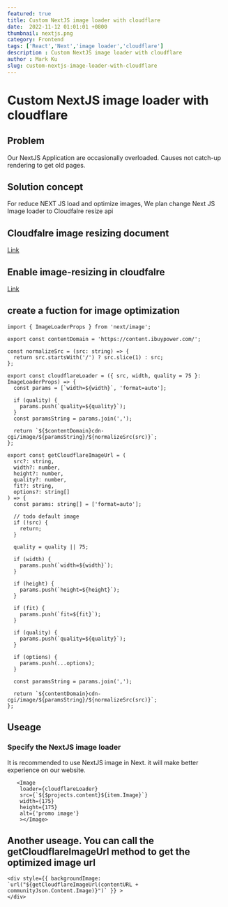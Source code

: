 ```yaml
---
featured: true
title: Custom NextJS image loader with cloudflare
date:  2022-11-12 01:01:01 +0800
thumbnail: nextjs.png
category: Frontend
tags: ['React','Next','image loader','cloudflare']
description : Custom NextJS image loader with cloudflare
author : Mark Ku
slug: custom-nextjs-image-loader-with-cloudflare
---
```

# Custom NextJS image loader with cloudflare
## Problem 
Our NextJS Application are occasionally overloaded.
Causes not catch-up rendering to get old pages.

## Solution concept
For reduce NEXT JS load and optimize images, We plan change Next JS Image loader to Cloudfalre resize api

## Cloudfalre image resizing document
[Link](https://developers.cloudflare.com/images/image-resizing/integration-with-frameworks/)

## Enable image-resizing in cloudfalre 
[Link](https://developers.cloudflare.com/images/image-resizing/enable-image-resizing/)

## create a fuction for image optimization  
```
import { ImageLoaderProps } from 'next/image';

export const contentDomain = 'https://content.ibuypower.com/';

const normalizeSrc = (src: string) => {
  return src.startsWith('/') ? src.slice(1) : src;
};

export const cloudflareLoader = ({ src, width, quality = 75 }: ImageLoaderProps) => {
  const params = [`width=${width}`, 'format=auto'];

  if (quality) {
    params.push(`quality=${quality}`);
  }
  const paramsString = params.join(',');

  return `${$contentDomain}cdn-cgi/image/${paramsString}/${normalizeSrc(src)}`;
};

export const getCloudflareImageUrl = (
  src?: string,
  width?: number,
  height?: number,
  quality?: number,
  fit?: string,
  options?: string[]
) => {
  const params: string[] = ['format=auto'];

  // todo default image
  if (!src) {
    return;
  }

  quality = quality || 75;

  if (width) {
    params.push(`width=${width}`);
  }

  if (height) {
    params.push(`height=${height}`);
  }

  if (fit) {
    params.push(`fit=${fit}`);
  }

  if (quality) {
    params.push(`quality=${quality}`);
  }

  if (options) {
    params.push(...options);
  }

  const paramsString = params.join(',');

  return `${contentDomain}cdn-cgi/image/${paramsString}/${normalizeSrc(src)}`;
};

```

## Useage
### Specify the NextJS image loader
It is recommended to use NextJS image in Next.
it will make better experience on our website. 
```
   <Image
    loader={cloudflareLoader}
    src={`${$projects.content}${item.Image}`}
    width={175}
    height={175}
    alt={'promo image'}
    ></Image>
```

## Another useage. You can call the getCloudflareImageUrl method to get the optimized image url

```
<div style={{ backgroundImage: `url("${getCloudflareImageUrl(contentURL + communityJson.Content.Image)}")` }} >
</div>
```
